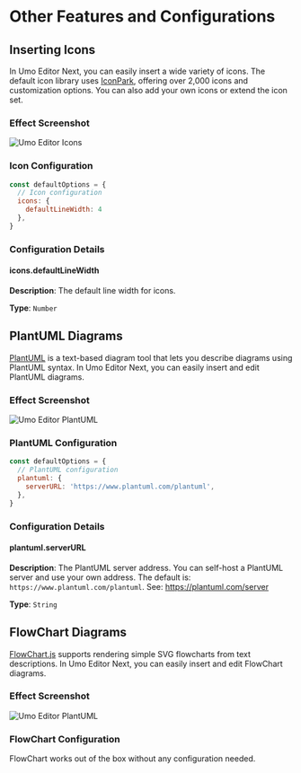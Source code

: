 # Other Features and Configurations

## Inserting Icons

In Umo Editor Next, you can easily insert a wide variety of icons. The default icon library uses [IconPark](https://iconpark.oceanengine.com/official), offering over 2,000 icons and customization options. You can also add your own icons or extend the icon set.

### Effect Screenshot

![Umo Editor Icons](https://s2.umodoc.com/demos/icons-en.png)

### Icon Configuration

```js
const defaultOptions = {
  // Icon configuration
  icons: {
    defaultLineWidth: 4
  },
}
```

### Configuration Details

#### icons.defaultLineWidth

**Description**: The default line width for icons.

**Type**: `Number`

## PlantUML Diagrams

[PlantUML](https://www.plantuml.com/) is a text-based diagram tool that lets you describe diagrams using PlantUML syntax. In Umo Editor Next, you can easily insert and edit PlantUML diagrams.

### Effect Screenshot

![Umo Editor PlantUML](https://s2.umodoc.com/demos/plantuml-en.png)

### PlantUML Configuration

```js
const defaultOptions = {
  // PlantUML configuration
  plantuml: {
    serverURL: 'https://www.plantuml.com/plantuml',
  },
}
```

### Configuration Details

#### plantuml.serverURL

**Description**: The PlantUML server address. You can self-host a PlantUML server and use your own address. The default is: `https://www.plantuml.com/plantuml`. See: https://plantuml.com/server

**Type**: `String`

## FlowChart Diagrams

[FlowChart.js](https://flowchart.js.org/) supports rendering simple SVG flowcharts from text descriptions. In Umo Editor Next, you can easily insert and edit FlowChart diagrams.

### Effect Screenshot

![Umo Editor PlantUML](https://s2.umodoc.com/demos/flowchart-en.png)

### FlowChart Configuration

FlowChart works out of the box without any configuration needed.
